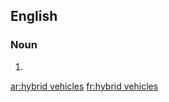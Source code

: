 
==English==

===Noun===
{{head|en|plural}}

# {{plural of|hybrid vehicle|lang=en|nocat=1}}

[[ar:hybrid vehicles]]
[[fr:hybrid vehicles]]